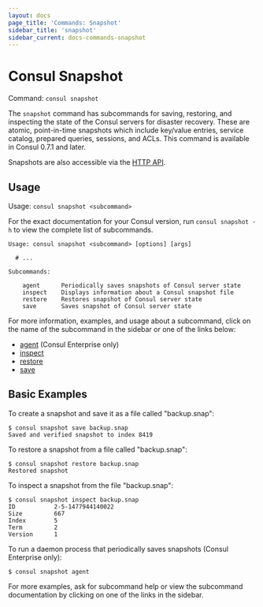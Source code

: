 ```yaml
---
layout: docs
page_title: 'Commands: Snapshot'
sidebar_title: 'snapshot'
sidebar_current: docs-commands-snapshot
---
```


# Consul Snapshot

Command: `consul snapshot`

The `snapshot` command has subcommands for saving, restoring, and inspecting the
state of the Consul servers for disaster recovery. These are atomic, point-in-time
snapshots which include key/value entries, service catalog, prepared queries,
sessions, and ACLs. This command is available in Consul 0.7.1 and later.

Snapshots are also accessible via the [HTTP API](/api/snapshot.html).

## Usage

Usage: `consul snapshot <subcommand>`

For the exact documentation for your Consul version, run `consul snapshot -h` to
view the complete list of subcommands.

```text
Usage: consul snapshot <subcommand> [options] [args]

  # ...

Subcommands:

    agent      Periodically saves snapshots of Consul server state
    inspect    Displays information about a Consul snapshot file
    restore    Restores snapshot of Consul server state
    save       Saves snapshot of Consul server state
```

For more information, examples, and usage about a subcommand, click on the name
of the subcommand in the sidebar or one of the links below:

- [agent](/docs/commands/snapshot/agent.html) (Consul Enterprise only)
- [inspect](/docs/commands/snapshot/inspect.html)
- [restore](/docs/commands/snapshot/restore.html)
- [save](/docs/commands/snapshot/save.html)

## Basic Examples

To create a snapshot and save it as a file called "backup.snap":

```text
$ consul snapshot save backup.snap
Saved and verified snapshot to index 8419
```

To restore a snapshot from a file called "backup.snap":

```text
$ consul snapshot restore backup.snap
Restored snapshot
```

To inspect a snapshot from the file "backup.snap":

```text
$ consul snapshot inspect backup.snap
ID           2-5-1477944140022
Size         667
Index        5
Term         2
Version      1
```

To run a daemon process that periodically saves snapshots (Consul Enterprise only):

```
$ consul snapshot agent
```

For more examples, ask for subcommand help or view the subcommand documentation
by clicking on one of the links in the sidebar.
